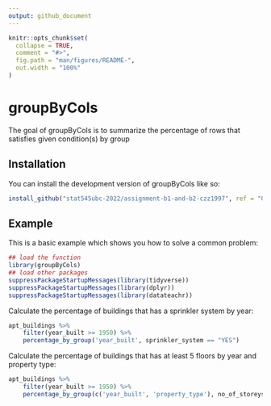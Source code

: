 ```yaml
---
output: github_document
---
```


<!-- README.md is generated from README.Rmd. Please edit that file -->

```r
knitr::opts_chunk$set(
  collapse = TRUE,
  comment = "#>",
  fig.path = "man/figures/README-",
  out.width = "100%"
)
```

# groupByCols

<!-- badges: start -->
<!-- badges: end -->

The goal of groupByCols is to summarize the percentage of rows that satisfies given condition(s) by group

## Installation

You can install the development version of groupByCols like so:

``` r
install_github("stat545ubc-2022/assignment-b1-and-b2-czz1997", ref = "0.1.1")
```

## Example

This is a basic example which shows you how to solve a common problem:

```r
## load the function
library(groupByCols)
## load other packages
suppressPackageStartupMessages(library(tidyverse))
suppressPackageStartupMessages(library(dplyr))
suppressPackageStartupMessages(library(datateachr))
```

Calculate the percentage of buildings that has a sprinkler system by year:
```r
apt_buildings %>%
    filter(year_built >= 1950) %>%
    percentage_by_group('year_built', sprinkler_system == "YES")
```

Calculate the percentage of buildings that has at least 5 floors by year and property type:
```r
apt_buildings %>%
    filter(year_built >= 1950) %>%
    percentage_by_group(c('year_built', 'property_type'), no_of_storeys >= 5)
```
